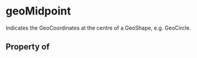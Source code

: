 # geoMidpoint

Indicates the GeoCoordinates at the centre of a GeoShape, e.g. GeoCircle.

## Property of



